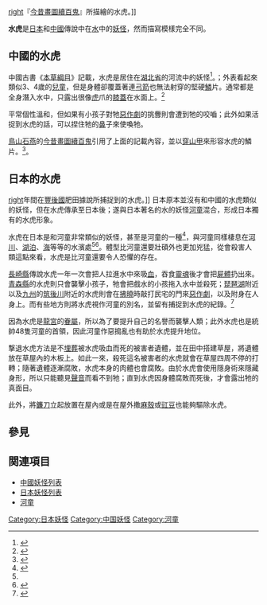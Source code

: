 {{japanese|japanese=水虎|kana=すいこ|romaji=Suiko}}
[[file:SekienSuiko.jpg|right]]『[[今昔畫圖續百鬼|今昔畫圖續百鬼]]』所描繪的水虎。]]

'''水虎'''是[[日本|日本]]和[[中國|中國]]傳說中在[[水|水]]中的[[妖怪|妖怪]]，然而描寫模樣完全不同。

== 中國的水虎 ==
中國古書《[[本草綱目|本草綱目]]》記載，水虎是居住在[[湖北省|湖北省]]的河流中的妖怪<ref name="tada">{{Cite book|author=[[多田克己|多田克己]]|title=幻想世界の住人たち IV 日本編|year=1990|publisher=[[新紀元社|新紀元社]]|series=Truth in fantasy|isbn=978-4-915146-44-2|pages=122-124頁}}</ref>。；外表看起來類似3、4歲的[[兒童|兒童]]，但是身體卻覆蓋著連[[弓箭|弓箭]]也無法射穿的堅硬[[鱗|鱗]]片。通常都是全身潛入水中，只露出很像[[虎|虎]]爪的[[膝蓋|膝蓋]]在水面上。<ref name="murakami">{{Cite book|author=[[村上健司|村上健司]]編著|title=妖怪事典|year=2000|publisher=[[毎日新聞社|毎日新聞社]]|isbn=978-4-620-31428-0|pages=196頁}}</ref>

平常個性溫和，但如果有小孩子對牠[[惡作劇|惡作劇]]的挑釁則會遭到牠的咬嚙；此外如果活捉到水虎的話，可以捏住牠的[[鼻|鼻]]子來使喚牠。

[[鳥山石燕|鳥山石燕]]的[[今昔畫圖續百鬼|今昔畫圖續百鬼]]引用了上面的記載內容，並以[[穿山甲|穿山甲]]來形容水虎的鱗片。<ref>{{Cite book|author=[[高田衛|高田衛]]監修 [[稻田篤信|稻田篤信]]・[[田中直日|田中直日]]編|title=鳥山石燕 畫圖百鬼夜行|year=1992|publisher=[[國書刊行會|國書刊行會]]|isbn=978-4-336-03386-4|pages=114頁}}</ref>。

== 日本的水虎 ==
[[file:Kanei_Suiko.jpg|right]]年間在[[豐後國|豐後國]]肥田據說所捕捉到的水虎。]]
日本原本並沒有和中國的水虎類似的妖怪，但在水虎傳承至日本後；遂與日本著名的水的妖怪[[河童|河童]]混合，形成日本獨有的水虎形象。

水虎在日本是和河童非常類似的妖怪，甚至是河童的一種<ref name="mizuki">{{Cite book|author=[[水木茂|水木茂]]|title=水木しげるの妖怪事典|year=1981|publisher=[[東京堂出版|東京堂出版]]|isbn=978-4-490-10149-2|pages=12頁}}</ref>，與河童同樣棲息在[[河川|河川]]、[[湖泊|湖泊]]、[[海|海]]等等的水濱處<ref name="mizuki" /><ref>{{Cite book|author=[[草野巧|草野巧]]|title=幻想動物事典|year=1997|publisher=[[新紀元社|新紀元社]]|series=Truth in fantasy|isbn=978-4-88317-283-2|pages=174頁}}</ref>。體型比河童還要壯碩外也更加兇猛，從會殺害人類這點來看，水虎是比河童還要令人恐懼的存在。

[[長崎縣|長崎縣]]傳說水虎一年一次會把人拉進水中來吸[[血|血]]，吞食[[靈魂|靈魂]]後才會把[[屍體|屍體]]扔出來。[[青森縣|青森縣]]的水虎則只會襲擊小孩子，牠會把戲水的小孩拖入水中並殺死；[[琵琶湖|琵琶湖]]附近以及[[九州_(日本)|九州]]的[[筑後川|筑後川]]附近的水虎則會在[[拂曉|拂曉]]時敲打民宅的門來[[惡作劇|惡作劇]]，以及附身在人身上。而有些地方則將水虎視作河童的別名，並留有捕捉到水虎的紀錄。<ref>{{Cite book|author=[[谷川健一|谷川健一]]監修|title=別冊太陽 日本の妖怪|year=1987|publisher=[[平凡社|平凡社]]|isbn=978-4-582-92057-4|pages=36-37頁}}</ref>

因為水虎是[[龍宮|龍宮]]的[[眷屬|眷屬]]，所以為了要提升自己的名譽而襲擊人類；此外水虎也是統帥48隻河童的首領，因此河童作惡搗亂也有助於水虎提升地位。

撃退水虎方法是不[[埋葬|埋葬]]被水虎吸血而死的被害者遺體，並在田中搭建草屋，將遺體放在草屋內的木板上。如此一來，殺死這名被害者的水虎就會在草屋四周不停的打轉；隨著遺體逐漸腐敗，水虎本身的肉體也會腐敗。由於水虎會使用隱身術來隱藏身形，所以只能聽見[[聲音|聲音]]而看不到牠；直到水虎因身體腐敗而死後，才會露出牠的真面目。

此外，將[[鐮刀|鐮刀]]立起放置在屋內或是在屋外撒[[麻殼|麻殼]]或[[豇豆|豇豆]]也能夠驅除水虎。

== 參見 ==
{{reflist}}

== 関連項目 ==
* [[中國妖怪列表|中國妖怪列表]]
* [[日本妖怪列表|日本妖怪列表]]
* [[河童|河童]]

[[Category:日本妖怪|Category:日本妖怪]]
[[Category:中国妖怪|Category:中国妖怪]]
[[Category:河童|Category:河童]]